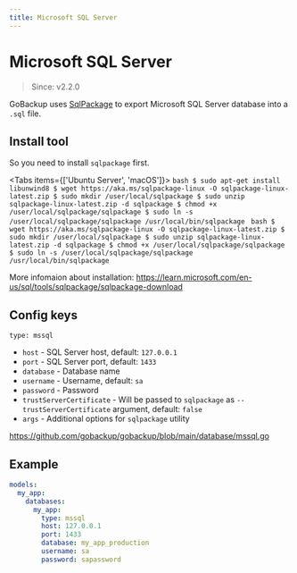 ```yaml
---
title: Microsoft SQL Server
---
```



# Microsoft SQL Server

> Since: v2.2.0

GoBackup uses [SqlPackage](https://learn.microsoft.com/en-us/sql/tools/sqlpackage/sqlpackage)  to export Microsoft SQL Server database into a `.sql` file.

## Install tool

So you need to install `sqlpackage` first.

<Tabs items={['Ubuntu Server', 'macOS']}>
  <Tab>
    ```bash
    $ sudo apt-get install libunwind8
    $ wget https://aka.ms/sqlpackage-linux -O sqlpackage-linux-latest.zip
    $ sudo mkdir /user/local/sqlpackage
    $ sudo unzip sqlpackage-linux-latest.zip -d sqlpackage
    $ chmod +x /user/local/sqlpackage/sqlpackage
    $ sudo ln -s /user/local/sqlpackage/sqlpackage /usr/local/bin/sqlpackage
    ```
  </Tab>
  <Tab>
    ```bash
    $ wget https://aka.ms/sqlpackage-linux -O sqlpackage-linux-latest.zip
    $ sudo mkdir /user/local/sqlpackage
    $ sudo unzip sqlpackage-linux-latest.zip -d sqlpackage
    $ chmod +x /user/local/sqlpackage/sqlpackage
    $ sudo ln -s /user/local/sqlpackage/sqlpackage /usr/local/bin/sqlpackage
    ```
  </Tab>
</Tabs>

More infomaion about installation: https://learn.microsoft.com/en-us/sql/tools/sqlpackage/sqlpackage-download

## Config keys

`type: mssql`

- `host` - SQL Server host, default: `127.0.0.1`
- `port` - SQL Server port, default: `1433`
- `database` - Database name
- `username` - Username, default: `sa`
- `password` - Password
- `trustServerCertificate` - Will be passed to `sqlpackage` as `--trustServerCertificate` argument, default: `false`
- `args` - Additional options for `sqlpackage` utility

https://github.com/gobackup/gobackup/blob/main/database/mssql.go

## Example

```yml
models:
  my_app:
    databases:
      my_app:
        type: mssql
        host: 127.0.0.1
        port: 1433
        database: my_app_production
        username: sa
        password: sapassword
```
